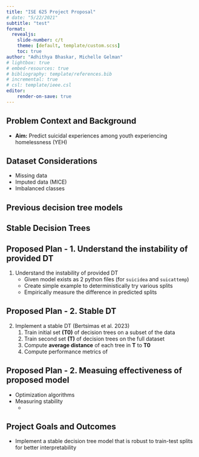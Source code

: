 ```yaml
---
title: "ISE 625 Project Proposal"
# date: "5/22/2021"
subtitle: "test"
format: 
  revealjs:
    slide-number: c/t
    theme: [default, template/custom.scss]
    toc: true
author: "Adhithya Bhaskar, Michelle Gelman"
# lightbox: true
# embed-resources: true
# bibliography: template/references.bib
# incremental: true
# csl: template/ieee.csl
editor:
    render-on-save: true
---
```


## Problem Context and Background
- **Aim:** Predict suicidal experiences among youth experiencing homelessness (YEH)

## Dataset Considerations
- Missing data
- Imputed data (MICE)
- Imbalanced classes

## Previous decision tree models



## Stable Decision Trees

## Proposed Plan - 1. Understand the instability of provided DT
1. Understand the instability of provided DT
    - Given model exists as 2 python files (for `suicidea` and `suicattemp`)
    - Create simple example to deterministically try various splits
    - Empirically measure the difference in predicted splits

## Proposed Plan - 2. Stable DT

2. Implement a stable DT (Bertsimas et al. 2023)
    1. Train initial set **(T0)** of decision trees on a subset of the data
    2. Train second set **(T)** of decision trees on the full dataset
    3. Compute **average distance** of each tree in **T** to **T0**
    4. Compute performance metrics of 


## Proposed Plan - 2. Measuing effectiveness of proposed model
- Optimization algorithms
- Measuring stability
    - 

## Project Goals and Outcomes
- Implement a stable decision tree model that is robust to train-test splits for better interpretability

<!-- The project proposal and presentation will be evaluated based on the following criteria:
    Relevance to class topic
    Clarity of the project proposal (1 page) and presentation.
    Feasibility of the proposed work based on data availability and proposed plan for solving the problem.
    Potential for social impact. -->

<!-- ### Proposal Outline
## 1. Problem Context and Background
## 2. Pre-processing Data

- Dataset Considerations
- Compare/contrast old pre-processing steps with new proposal

## 3. Data Analysis      
- Criteria for Ideal deal dataset
- Defining Stability
- Defining Generalizability
- Defining Fairness
## 3. Model Background
- Literature Review
- Hyperparameter Considerations
- Mathematical Formulation
## 1. Implementation
-  Defining Tree Pipeline  
- Mathematical Details
## 4. Training ML Model
## 5. Testing and Results 
## 6. Discussion 
## 7. Future Work -->
<!-- https://quarto.org/docs/presentations/ -->
